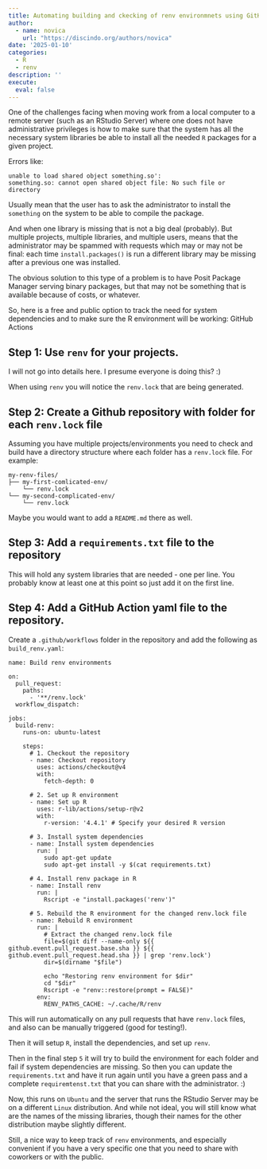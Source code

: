```yaml
---
title: Automating building and ckecking of renv environmnets using GitHub Actions
author: 
  - name: novica
    url: "https://discindo.org/authors/novica"
date: '2025-01-10'
categories:
  - R
  - renv
description: ''
execute:
  eval: false
---
```


One of the challenges facing when moving work from a local computer to a remote 
server (such as an RStudio Server) where one does not have administrative privileges 
is how to make sure that the system has all the necessary system libraries be able to 
install all the needed `R` packages for a given project.

Errors like:

```
unable to load shared object something.so':
something.so: cannot open shared object file: No such file or directory
```

Usually mean that the user has to ask the administrator to install the `something` 
on the system to be able to compile the package. 

And when one library is missing that is not a big deal (probably). But multiple 
projects, multiple libraries, and multiple users, means that the administrator may 
be spammed with requests which may or may not be final: each time `install.packages()` 
is run a different library may be missing after a previous one was installed.

The obvious solution to this type of a problem is to have Posit Package Manager serving 
binary packages, but that may not be something that is available because of costs, or whatever.

So, here is a free and public option to track the need for system dependencies and to
make sure the R environment will be working: GitHub Actions


## Step 1: Use `renv` for your projects.

I will not go into details here. I presume everyone is doing this? :) 

When using `renv` you will notice the `renv.lock` that are being generated.

## Step 2: Create a Github repository with folder for each `renv.lock` file

Assuming you have multiple projects/environments you need to check and build have 
a directory structure where each folder has a `renv.lock` file. For example:

```
my-renv-files/
├── my-first-comlicated-env/
    └── renv.lock
└── my-second-complicated-env/
    └── renv.lock
```

Maybe you would want to add a `README.md` there as well. 

## Step 3: Add a `requirements.txt` file to the repository

This will hold any system libraries that are needed - one per line. You probably 
know at least one at this point so just add it on the first line.


## Step 4: Add a GitHub Action yaml file to the repository.

Create a `.github/workflows` folder in the repository and add the following as
`build_renv.yaml`:

```
name: Build renv environments

on:
  pull_request:
    paths:
      - '**/renv.lock'
  workflow_dispatch: 

jobs:
  build-renv:
    runs-on: ubuntu-latest

    steps:
      # 1. Checkout the repository
      - name: Checkout repository
        uses: actions/checkout@v4
        with:
          fetch-depth: 0

      # 2. Set up R environment
      - name: Set up R
        uses: r-lib/actions/setup-r@v2
        with:
          r-version: '4.4.1' # Specify your desired R version

      # 3. Install system dependencies
      - name: Install system dependencies
        run: |
          sudo apt-get update
          sudo apt-get install -y $(cat requirements.txt)

      # 4. Install renv package in R
      - name: Install renv
        run: |
          Rscript -e "install.packages('renv')"

      # 5. Rebuild the R environment for the changed renv.lock file
      - name: Rebuild R environment
        run: |
          # Extract the changed renv.lock file
          file=$(git diff --name-only ${{ github.event.pull_request.base.sha }} ${{ github.event.pull_request.head.sha }} | grep 'renv.lock')
          dir=$(dirname "$file")

          echo "Restoring renv environment for $dir"
          cd "$dir"
          Rscript -e "renv::restore(prompt = FALSE)"
        env:
          RENV_PATHS_CACHE: ~/.cache/R/renv
```

This will run automatically on any pull requests that have `renv.lock` files, 
and also can be manually triggered (good for testing!).

Then it will setup `R`, install the dependencies, and set up `renv`. 

Then in the final step `5` it will try to build the environment for each folder and 
fail if system dependencies are missing. So then you can update the `requirements.txt`
and have it run again until you have a green pass and a complete `requiremtenst.txt` that
you can share with the administrator. :)

Now, this runs on `Ubuntu` and the server that runs the RStudio Server may be on a different
`Linux` distribution. And while not ideal, you will still know what are the names of the missing
libraries, though their names for the other distribution maybe slightly different.

Still, a nice way to keep track of `renv` environments, and especially convenient if you have
a very specific one that you need to share with coworkers or with the public.